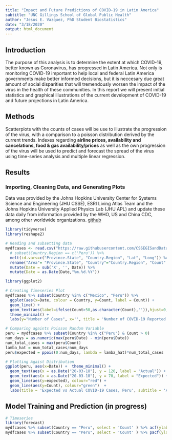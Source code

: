 ```yaml
---
title: "Impact and Future Predictions of COVID-19 in Latin America"
subtitle: "UNC Gillings School of Global Public Health"
author: "Jesus E. Vazquez, PhD Student Biostatistics"
date: "3/18/2020"
output: html_document
---
```


## Introduction

The purpose of this analysis is to determine the extent at which COVID-19, better known as Coronavirus, has progressed in Latin America. Not only is monitoring COVID-19 important to help local and federal Latin America governments make better informed decisions, but it is neccesary due great amount of social disparities that will tremendously worsen the impact of the virus in the health of these communities. In this report we will present initial statistics and graphical illustrations of the current development of COVID-19 and future projections in Latin America. 

## Methods

Scatterplots with the counts of cases will be use to illustrate the progression of the virus, with a comparison to a poisson distribution derived by the current trends. Indexes regarding __airline prices, availability and cancelations, food & gas availability/prices__ as well as the own progression of the virus will be used to predict and forecast the spread of the virus using time-series analysis and multiple linear regression.

## Results

### Importing, Cleaning Data, and Generating Plots

Data was provided by the Johns Hopkins University Center for Systems Science and Engineering (JHU CSSE), ESRI Living Atlas Team and the Johns Hopkins University Applied Physics Lab (JHU APL) and update these data daily from information provided by the WHO, US and China CDC, among other worldwide organizations. [github](https://github.com/CSSEGISandData/COVID-19)

```R
library(tidyverse)
library(reshape2)

# Reading and subsetting data
mydfcases <- read.csv("https://raw.githubusercontent.com/CSSEGISandData/COVID-19/master/csse_covid_19_data/csse_covid_19_time_series/time_series_19-covid-Confirmed.csv") %>%
  # subset(Country.Region == c('Peru')) %>% 
  melt(id.vars=c("Province.State", "Country.Region", "Lat", "Long")) %>%
  rename("Area"= "Province.State", "Country"="Country.Region", "Count" = 'value', 'Date' = 'variable') %>%
  mutate(Date = sub('X', '', Date)) %>%
  mutate(Date = as.Date(Date,"%m.%d.%Y"))
```

```R
library(ggplot2)

# Creating Timeseries Plot
mydfcases %>% subset(Country %in% c("Mexico", "Peru")) %>%
  ggplot(aes(x=Date, colour = Country, y=Count, label = Count)) + 
  geom_line() + 
  geom_text(aes(label=ifelse(Count>50,as.character(Count),'')),hjust=0,vjust=0) +
  theme_minimal() +  
  labs(y="Number of Cases", x='', title = 'Number of COVID-19 Reported Cases, Latin America')
```

```R
# Comparing againts Poisson Random Variable
peru = mydfcases %>% subset(Country %in% c("Peru") & Count > 0)
num_days = as.numeric(max(peru$Date) - min(peru$Date))
num_total_cases = max(peru$Count)
lamba_hat = num_total_cases/num_days
peru$expected = ppois(0:num_days, lambda = lamba_hat)*num_total_cases

# Plotting Agaist Distribution 
ggplot(peru, aes(x=Date)) +  theme_minimal() +
  geom_text(aes(x = as.Date("20-03-18"), y = 120, label = "Actual")) + 
  geom_text(aes(x = as.Date("20-03-18"), y = 70, label = "Expected")) +
  geom_line(aes(y=expected), colour="red") +  
  geom_line(aes(y=Count), colour="green")  + 
  labs(title = 'Expected vs Actual COVID-19 Cases, Peru', subtitle = 'Approximation with Poisson Model', y = 'Cases', x= '')
```

## Model Training and Prediction (in progress)

```R
# Timeseries
library(forecast)
mydfcases %>% subset(Country == "Peru", select = 'Count' ) %>% acf(ylab = 'Autocorrelation Coefficients')
mydfcases %>% subset(Country == "Peru", select = 'Count' ) %>% pacf(ylab = 'Partial Autocorrelation Coefficients')
```


